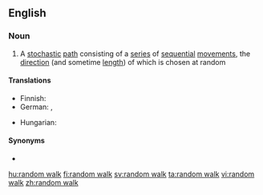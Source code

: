 ==English==

===Noun===
{{wikipedia}}
{{en-noun|head=[[random]] [[walk]]}}

# {{label|en|mathematics}} A [[stochastic]] [[path]] consisting of a [[series]] of [[sequential]] [[movement]]s, the [[direction]] (and sometime [[length]]) of which is chosen at random

====Translations====
{{trans-top|stochastic path}}
* Finnish: {{t|fi|satunnaiskulku}}
* German: {{t|de|Irrfahrt}}, {{t|de|Zufallsbewegung}}
{{trans-mid}}
* Hungarian: {{t|hu|véletlen bolyongás}}
{{trans-bottom}}

====Synonyms====
* {{l|en|drunkard's walk}}

[[hu:random walk]]
[[fi:random walk]]
[[sv:random walk]]
[[ta:random walk]]
[[vi:random walk]]
[[zh:random walk]]